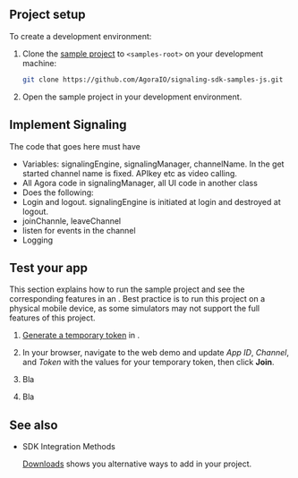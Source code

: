 <PlatformWrapper platform="web">
        
## Project setup

To create a <Vpd  k="SDK" /> development environment:

1. Clone the [<Vpd  k="SDK" /> sample project](https://github.com/AgoraIO/signalign-sdk-samples-js) to
  `<samples-root>` on your development machine:

    ```bash
    git clone https://github.com/AgoraIO/signaling-sdk-samples-js.git
    ```

2. Open the sample project in your development environment.



## Implement Signaling

The code that goes here must have

  * Variables: signalingEngine, signalingManager, channelName. In the get started channel name is fixed.  APIkey etc as video calling.
  * All Agora code in signalingManager, all UI code in another class
  * Does the following:
  * Login and logout. signalingEngine is initiated at login and destroyed at logout.
  * joinChannle, leaveChannel
  * listen for events in the channel
  * Logging




## Test your app

This section explains how to run the sample project and see the corresponding features in an <Vpl k="CLIENT" />. Best practice is to run this project on a physical mobile device, as some simulators may not support the full features of this project.

1. [Generate a temporary token](../reference/manage-agora-account#generate-a-temporary-token) in <Vg k="CONSOLE" />.

1. In your browser, navigate to the <Link target="_blank" to="{{Global.DEMO_BASIC_VIDEO_CALL_URL}}"><Vg k="COMPANY"
  /> web demo</Link> and update _App ID_, _Channel_, and _Token_ with the values for your temporary token, then click **Join**.

1. Bla

1. Bla



## See also


- SDK Integration Methods

    [Downloads](../reference/downloads) shows you alternative ways to add <Vg k="MESS_SDK" /> in your project.

</PlatformWrapper>
